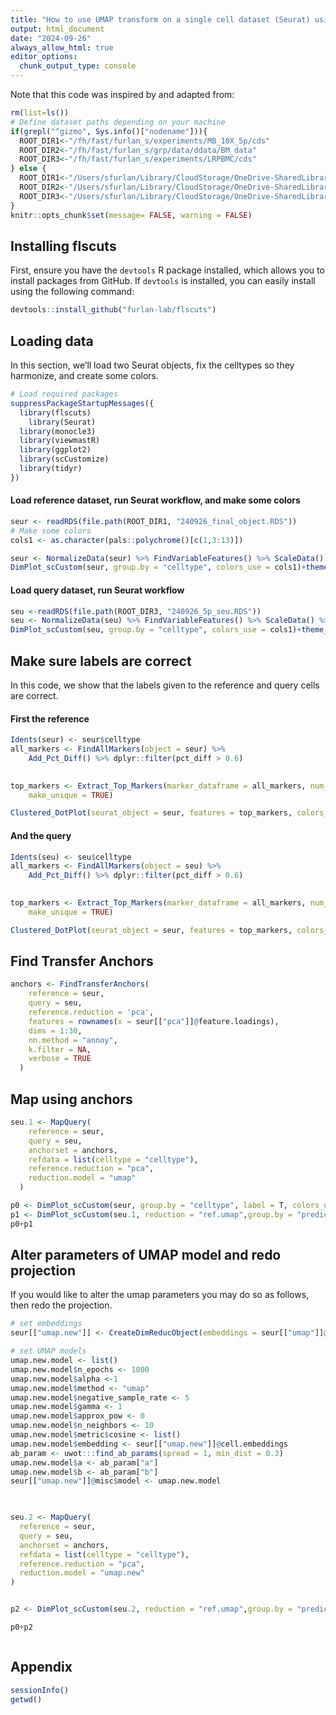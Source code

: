 ```yaml
---
title: "How to use UMAP transform on a single cell dataset (Seurat) using Seurat Workflow"
output: html_document
date: "2024-09-26"
always_allow_html: true
editor_options: 
  chunk_output_type: console
---
```


Note that this code was inspired by and adapted from: 





```r
rm(list=ls())
# Define dataset paths depending on your machine
if(grepl("^gizmo", Sys.info()["nodename"])){
  ROOT_DIR1<-"/fh/fast/furlan_s/experiments/MB_10X_5p/cds"
  ROOT_DIR2<-"/fh/fast/furlan_s/grp/data/ddata/BM_data"
  ROOT_DIR3<-"/fh/fast/furlan_s/experiments/LRPBMC/cds"
} else {
  ROOT_DIR1<-"/Users/sfurlan/Library/CloudStorage/OneDrive-SharedLibraries-FredHutchinsonCancerCenter/Furlan_Lab - General/experiments/MB_10X_5p/cds"
  ROOT_DIR2<-"/Users/sfurlan/Library/CloudStorage/OneDrive-SharedLibraries-FredHutchinsonCancerCenter/Furlan_Lab - General/datasets/Healthy_BM_greenleaf"
  ROOT_DIR3<-"/Users/sfurlan/Library/CloudStorage/OneDrive-SharedLibraries-FredHutchinsonCancerCenter/Furlan_Lab - General/experiments/LRPBMC/cds"
}
knitr::opts_chunk$set(message= FALSE, warning = FALSE)
```

## **Installing flscuts**

First, ensure you have the `devtools` R package installed, which allows you to install packages from GitHub. If `devtools` is installed, you can easily install using the following command:

```r
devtools::install_github("furlan-lab/flscuts")
```

## **Loading data**

In this section, we’ll load two Seurat objects, fix the celltypes so they harmonize, and create some colors.

```r
# Load required packages
suppressPackageStartupMessages({
  library(flscuts)
    library(Seurat)
  library(monocle3)
  library(viewmastR)
  library(ggplot2)
  library(scCustomize)
  library(tidyr)
})
```


#### Load reference dataset, run Seurat workflow, and make some colors
```r
seur <- readRDS(file.path(ROOT_DIR1, "240926_final_object.RDS"))
# Make some colors
cols1 <- as.character(pals::polychrome()[c(1,3:13)])

seur <- NormalizeData(seur) %>% FindVariableFeatures() %>% ScaleData() %>% RunPCA() %>% RunUMAP(dims=1:30, return.model = T)
DimPlot_scCustom(seur, group.by = "celltype", colors_use = cols1)+theme_void()+ggtitle("Reference")
```

#### Load query dataset, run Seurat workflow
```r
seu <-readRDS(file.path(ROOT_DIR3, "240926_5p_seu.RDS"))
seu <- NormalizeData(seu) %>% FindVariableFeatures() %>% ScaleData() %>% RunPCA() %>% RunUMAP(dims=1:30, return.model = T)
DimPlot_scCustom(seu, group.by = "celltype", colors_use = cols1)+theme_void()+ggtitle("Query")
```


## **Make sure labels are correct**

In this code, we show that the labels given to the reference and query cells are correct.

#### First the reference
```r
Idents(seur) <- seur$celltype
all_markers <- FindAllMarkers(object = seur) %>%
    Add_Pct_Diff() %>% dplyr::filter(pct_diff > 0.6)
    

top_markers <- Extract_Top_Markers(marker_dataframe = all_markers, num_genes = 5, named_vector = FALSE,
    make_unique = TRUE)

Clustered_DotPlot(seurat_object = seur, features = top_markers, colors_use_idents = cols1, k=11, plot_km_elbow = F)
```


#### And the query
```r
Idents(seu) <- seu$celltype
all_markers <- FindAllMarkers(object = seu) %>%
    Add_Pct_Diff() %>% dplyr::filter(pct_diff > 0.6)
    

top_markers <- Extract_Top_Markers(marker_dataframe = all_markers, num_genes = 5, named_vector = FALSE,
    make_unique = TRUE)

Clustered_DotPlot(seurat_object = seur, features = top_markers, colors_use_idents = cols1, k=11, plot_km_elbow = F)
```



## Find Transfer Anchors

```r
anchors <- FindTransferAnchors(
    reference = seur,
    query = seu,
    reference.reduction = 'pca',
    features = rownames(x = seur[["pca"]]@feature.loadings),
    dims = 1:30,
    nn.method = "annoy",
    k.filter = NA,
    verbose = TRUE
  )

```


## Map using anchors
```r
seu.1 <- MapQuery(
    reference = seur,
    query = seu,
    anchorset = anchors,
    refdata = list(celltype = "celltype"),
    reference.reduction = "pca",
    reduction.model = "umap"
  )

p0 <- DimPlot_scCustom(seur, group.by = "celltype", label = T, colors_use = cols1) +theme_void()+ggtitle("Reference - aka Projector Dataset")
p1 <- DimPlot_scCustom(seu.1, reduction = "ref.umap",group.by = "predicted.celltype", label = T, colors_use = cols1) + NoLegend() +theme_void()+ggtitle("Query - Mapped using UMAP Projection from Reference")
p0+p1

```



## Alter parameters of UMAP model and redo projection

If you would like to alter the umap parameters you may do so as follows, then redo the projection.
```r
# set embeddings
seur[["umap.new"]] <- CreateDimReducObject(embeddings = seur[["umap"]]@cell.embeddings, key = "UMAPnew_", assay = "RNA")

# set UMAP models
umap.new.model <- list()
umap.new.model$n_epochs <- 1000
umap.new.model$alpha <-1
umap.new.model$method <- "umap"
umap.new.model$negative_sample_rate <- 5
umap.new.model$gamma <- 1
umap.new.model$approx_pow <- 0
umap.new.model$n_neighbors <- 10
umap.new.model$metric$cosine <- list()
umap.new.model$embedding <- seur[["umap.new"]]@cell.embeddings
ab_param <- uwot:::find_ab_params(spread = 1, min_dist = 0.3)
umap.new.model$a <- ab_param["a"]
umap.new.model$b <- ab_param["b"]
seur[["umap.new"]]@misc$model <- umap.new.model
 


seu.2 <- MapQuery(
  reference = seur,
  query = seu,
  anchorset = anchors,
  refdata = list(celltype = "celltype"),
  reference.reduction = "pca",
  reduction.model = "umap.new"
)


p2 <- DimPlot_scCustom(seu.2, reduction = "ref.umap",group.by = "predicted.celltype", label = T, colors_use = cols1) + NoLegend() +theme_void()+ggtitle("Query - Mapped using Altered UMAP Projection from Reference")

p0+p2



```


## **Appendix**

```r
sessionInfo()
getwd()
```
